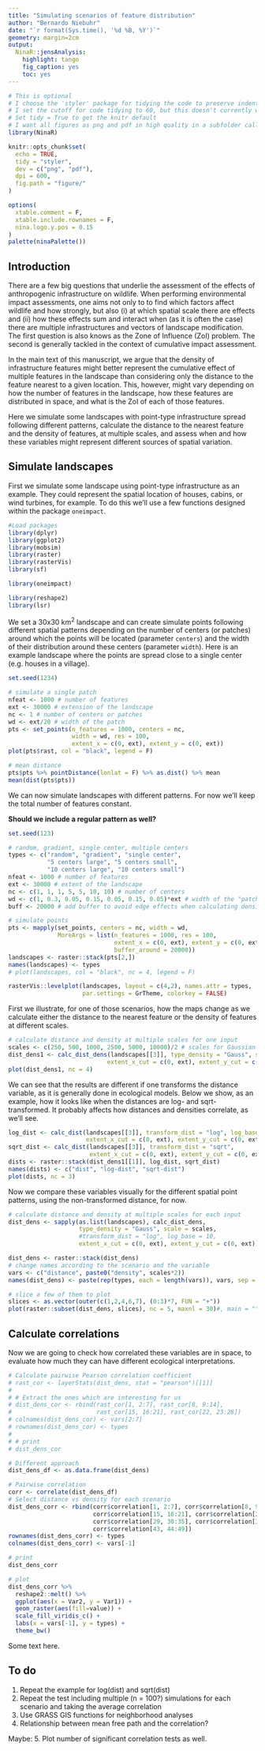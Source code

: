 ```yaml
---
title: "Simulating scenarios of feature distribution"
author: "Bernardo Niebuhr"
date: "`r format(Sys.time(), '%d %B, %Y')`"
geometry: margin=2cm
output: 
  NinaR::jensAnalysis:
    highlight: tango
    fig_caption: yes
    toc: yes
---
```


```r
# This is optional
# I choose the 'styler' package for tidying the code to preserve indentations
# I set the cutoff for code tidying to 60, but this doesn't currently work with styler.
# Set tidy = True to get the knitr default
# I want all figures as png and pdf in high quality in a subfolder called figure
library(NinaR)

knitr::opts_chunk$set(
  echo = TRUE,
  tidy = "styler",
  dev = c("png", "pdf"),
  dpi = 600,
  fig.path = "figure/"
)

options(
  xtable.comment = F,
  xtable.include.rownames = F,
  nina.logo.y.pos = 0.15
)
palette(ninaPalette())
```

## Introduction

There are a few big questions that underlie the assessment of the effects of anthropogenic infrastructure on wildlife.
When performing environmental impact assessments, one aims not only to to find which factors affect wildlife and how strongly, 
but also (i) at which spatial scale there are effects and (ii) how these effects sum and interact when (as it is often the case) there are multiple infrastructures and vectors of landscape modification. The first question is also knows as the Zone of Influence (ZoI) problem. The second is generally tackled in the context of cumulative impact assessment.

In the main text of this manuscript, we argue that the density of infrastructure features might better represent the cumulative effect of multiple features in the landscape than considering only the distance to the feature nearest to a given location. This, however, might vary depending on how the number of features in the landscape, how these features are distributed in space, and what is the ZoI of each of those features.

Here we simulate some landscapes with point-type infrastructure spread following different patterns, calculate the distance to the nearest feature and the density of features, at multiple scales, and assess when and how these variables might represent different sources of spatial variation.

## Simulate landscapes

First we simulate some landscape using point-type infrastructure as an example. They could represent the spatial location of houses, cabins, or wind turbines, for example. To do this we'll use a few functions designed within the package `oneimpact`.

```r
#Load packages
library(dplyr)
library(ggplot2)
library(mobsim)
library(raster)
library(rasterVis)
library(sf)

library(oneimpact)

library(reshape2)
library(lsr)
```

We set a 30x30 km^2^ landscape and can create simulate points following different spatial patterns depending on the number of centers (or patches) around which the points will be located (parameter `centers`) and the width of their distribution around these centers (parameter `width`). Here is an example landscape where the points are spread close to a single center (e.g. houses in a village).

```r
set.seed(1234)

# simulate a single patch
nfeat <- 1000 # number of features
ext <- 30000 # extension of the landscape
nc <- 1 # number of centers or patches
wd <- ext/20 # width of the patch
pts <- set_points(n_features = 1000, centers = nc,
                  width = wd, res = 100,
                  extent_x = c(0, ext), extent_y = c(0, ext))
plot(pts$rast, col = "black", legend = F)

# mean distance
pts$pts %>% pointDistance(lonlat = F) %>% as.dist() %>% mean
mean(dist(pts$pts))
```

We can now simulate landscapes with different patterns. For now we'll keep the total number of features constant.

**Should we include a regular pattern as well?**

```r
set.seed(123)

# random, gradient, single center, multiple centers
types <- c("random", "gradient", "single center", 
           "5 centers large", "5 centers small",
           "10 centers large", "10 centers small")
nfeat <- 1000 # number of features
ext <- 30000 # extent of the landscape
nc <- c(1, 1, 1, 5, 5, 10, 10) # number of centers
wd <- c(1, 0.3, 0.05, 0.15, 0.05, 0.15, 0.05)*ext # width of the "patches"
buff <- 20000 # add buffer to avoid edge effects when calculating densities

# simulate points
pts <- mapply(set_points, centers = nc, width = wd,
              MoreArgs = list(n_features = 1000, res = 100,
                              extent_x = c(0, ext), extent_y = c(0, ext),
                              buffer_around = 20000))
landscapes <- raster::stack(pts[2,])
names(landscapes) <- types
# plot(landscapes, col = "black", nc = 4, legend = F)

rasterVis::levelplot(landscapes, layout = c(4,2), names.attr = types, 
                     par.settings = GrTheme, colorkey = FALSE)
```

First we illustrate, for one of those scenarios, how the maps change as we calculate either the distance to the nearest feature or the density of features at different scales.

```r
# calculate distance and density at multiple scales for one input
scales <- c(250, 500, 1000, 2500, 5000, 10000)/2 # scales for Gaussian filter
dist_dens1 <- calc_dist_dens(landscapes[[3]], type_density = "Gauss", scale = scales,
                            extent_x_cut = c(0, ext), extent_y_cut = c(0, ext))
plot(dist_dens1, nc = 4)
```

We can see that the results are different if one transforms the distance variable, as it is generally done in ecological models. Below we show, as an example, how it looks like when the distances are log- and sqrt-transformed. It probably affects how distances and densities correlate, as we'll see.

```r
log_dist <- calc_dist(landscapes[[3]], transform_dist = "log", log_base = 10,
                      extent_x_cut = c(0, ext), extent_y_cut = c(0, ext))
sqrt_dist <- calc_dist(landscapes[[3]], transform_dist = "sqrt",
                       extent_x_cut = c(0, ext), extent_y_cut = c(0, ext))
dists <- raster::stack(dist_dens1[[1]], log_dist, sqrt_dist)
names(dists) <- c("dist", "log-dist", "sqrt-dist")
plot(dists, nc = 3)
```

Now we compare these variables visually for the different spatial point patterns, using the non-transformed distance, for now.

```r
# calculate distance and density at multiple scales for each input
dist_dens <- sapply(as.list(landscapes), calc_dist_dens,
                    type_density = "Gauss", scale = scales,
                    #transform_dist = "log", log_base = 10,
                    extent_x_cut = c(0, ext), extent_y_cut = c(0, ext))

dist_dens <- raster::stack(dist_dens)
# change names according to the scenario and the variable
vars <- c("distance", paste0("density", scales*2))
names(dist_dens) <- paste(rep(types, each = length(vars)), vars, sep = ".")

# slice a few of them to plot
slices <- as.vector(outer(c(1,2,4,6,7), (0:3)*7, FUN = "+"))
plot(raster::subset(dist_dens, slices), nc = 5, maxnl = 30)#, main = "")
```

## Calculate correlations

Now we are going to check how correlated these variables are in space, to evaluate how much they can have different ecological interpretations.

```r
# Calculate pairwise Pearson correlation coefficient
# rast_cor <- layerStats(dist_dens, stat = "pearson")[[1]]
# 
# # Extract the ones which are interesting for us
# dist_dens_cor <- rbind(rast_cor[1, 2:7], rast_cor[8, 9:14],
#                        rast_cor[15, 16:21], rast_cor[22, 23:28])
# colnames(dist_dens_cor) <- vars[2:7]
# rownames(dist_dens_cor) <- types
# 
# # print
# dist_dens_cor

# Different approach
dist_dens_df <- as.data.frame(dist_dens) 

# Pairwise correlation
corr <- correlate(dist_dens_df)
# Select distance vs density for each scenario
dist_dens_corr <- rbind(corr$correlation[1, 2:7], corr$correlation[8, 9:14],
                        corr$correlation[15, 16:21], corr$correlation[22, 23:28],
                        corr$correlation[29, 30:35], corr$correlation[36, 37:42],
                        corr$correlation[43, 44:49])
rownames(dist_dens_corr) <- types
colnames(dist_dens_corr) <- vars[-1]

# print
dist_dens_corr

# plot
dist_dens_corr %>% 
  reshape2::melt() %>% 
  ggplot(aes(x = Var2, y = Var1)) +
  geom_raster(aes(fill=value)) +
  scale_fill_viridis_c() +
  labs(x = vars[-1], y = types) +
  theme_bw()
```

Some text here.



## To do

1. Repeat the example for log(dist) and sqrt(dist)
2. Repeat the test including multiple (n = 100?) simulations for each scenario and taking the average correlation
3. Use GRASS GIS functions for neighborhood analyses
4. Relationship between mean free path and the correlation?

Maybe:
5. Plot number of significant correlation tests as well.
